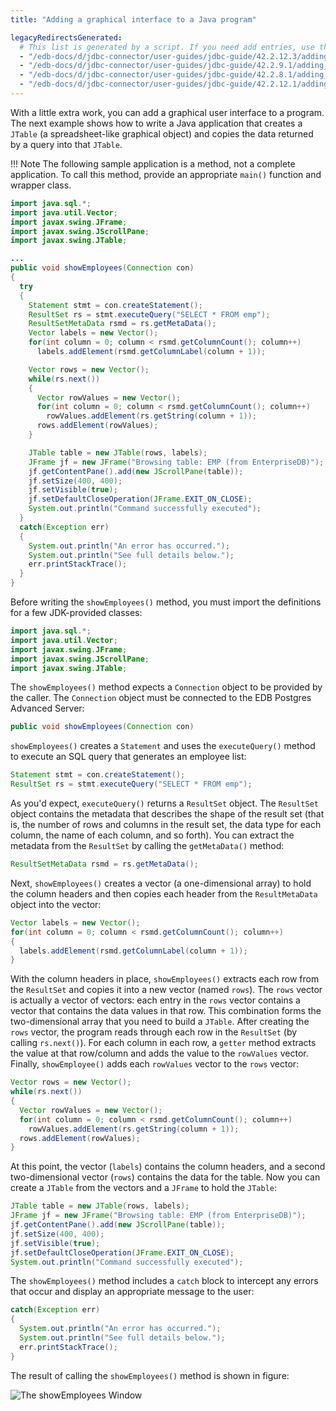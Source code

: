 ```yaml
---
title: "Adding a graphical interface to a Java program"

legacyRedirectsGenerated:
  # This list is generated by a script. If you need add entries, use the `legacyRedirects` key.
  - "/edb-docs/d/jdbc-connector/user-guides/jdbc-guide/42.2.12.3/adding_a_graphical_interface_to_a_java_program.html"
  - "/edb-docs/d/jdbc-connector/user-guides/jdbc-guide/42.2.9.1/adding_a_graphical_interface_to_a_java_program.html"
  - "/edb-docs/d/jdbc-connector/user-guides/jdbc-guide/42.2.8.1/adding_a_graphical_interface_to_a_java_program.html"
  - "/edb-docs/d/jdbc-connector/user-guides/jdbc-guide/42.2.12.1/adding_a_graphical_interface_to_a_java_program.html"
---
```


<div id="adding_a_graphical_interface_to_a_java_program" class="registered_link"></div>

With a little extra work, you can add a graphical user interface to a program. The next example shows how to write a Java application that creates a `JTable` (a spreadsheet-like graphical object) and copies the data returned by a query into that `JTable`.

!!! Note
    The following sample application is a method, not a complete application. To call this method, provide an appropriate `main()` function and wrapper class.



```java
import java.sql.*;
import java.util.Vector;
import javax.swing.JFrame;
import javax.swing.JScrollPane;
import javax.swing.JTable;

...
public void showEmployees(Connection con)
{
  try
  {
    Statement stmt = con.createStatement();
    ResultSet rs = stmt.executeQuery("SELECT * FROM emp");
    ResultSetMetaData rsmd = rs.getMetaData();
    Vector labels = new Vector();
    for(int column = 0; column < rsmd.getColumnCount(); column++)
      labels.addElement(rsmd.getColumnLabel(column + 1));

    Vector rows = new Vector();
    while(rs.next())
    {
      Vector rowValues = new Vector();
      for(int column = 0; column < rsmd.getColumnCount(); column++)
        rowValues.addElement(rs.getString(column + 1));
      rows.addElement(rowValues);
    }

    JTable table = new JTable(rows, labels);
    JFrame jf = new JFrame("Browsing table: EMP (from EnterpriseDB)");
    jf.getContentPane().add(new JScrollPane(table));
    jf.setSize(400, 400);
    jf.setVisible(true);
    jf.setDefaultCloseOperation(JFrame.EXIT_ON_CLOSE);
    System.out.println("Command successfully executed");
  }
  catch(Exception err)
  {
    System.out.println("An error has occurred.");
    System.out.println("See full details below.");
    err.printStackTrace();
  }
}
```

Before writing the `showEmployees()` method, you must import the definitions for a few JDK-provided classes:

```java
import java.sql.*;
import java.util.Vector;
import javax.swing.JFrame;
import javax.swing.JScrollPane;
import javax.swing.JTable;
```

The `showEmployees()` method expects a `Connection` object to be provided by the caller. The `Connection` object must be connected to the EDB Postgres Advanced Server:

```java
public void showEmployees(Connection con)
```

`showEmployees()` creates a `Statement` and uses the `executeQuery()` method to execute an SQL query that generates an employee list:

```java
Statement stmt = con.createStatement();
ResultSet rs = stmt.executeQuery("SELECT * FROM emp");
```

As you'd expect, `executeQuery()` returns a `ResultSet` object. The `ResultSet` object contains the metadata that describes the shape of the result set (that is, the number of rows and columns in the result set, the data type for each column, the name of each column, and so forth). You can extract the metadata from the `ResultSet` by calling the `getMetaData()` method:

```java
ResultSetMetaData rsmd = rs.getMetaData();
```

Next, `showEmployees()` creates a vector (a one-dimensional array) to hold the column headers and then copies each header from the `ResultMetaData` object into the vector:

```java
Vector labels = new Vector();
for(int column = 0; column < rsmd.getColumnCount(); column++)
{
  labels.addElement(rsmd.getColumnLabel(column + 1));
}
```

With the column headers in place, `showEmployees()` extracts each row from the `ResultSet` and copies it into a new vector (named `rows`). The `rows` vector is actually a vector of vectors: each entry in the `rows` vector contains a vector that contains the data values in that row. This combination forms the two-dimensional array that you need to build a `JTable`. After creating the `rows` vector, the program reads through each row in the `ResultSet` (by calling `rs.next()`). For each column in each row, a `getter` method extracts the value at that row/column and adds the value to the `rowValues` vector. Finally, `showEmployee()` adds each `rowValues` vector to the `rows` vector:

```java
Vector rows = new Vector();
while(rs.next())
{
  Vector rowValues = new Vector();
  for(int column = 0; column < rsmd.getColumnCount(); column++)
    rowValues.addElement(rs.getString(column + 1));
  rows.addElement(rowValues);
}
```

At this point, the vector (`labels`) contains the column headers, and a second two-dimensional vector (`rows`) contains the data for the table. Now you can create a `JTable` from the vectors and a `JFrame` to hold the `JTable`:

```java
JTable table = new JTable(rows, labels);
JFrame jf = new JFrame("Browsing table: EMP (from EnterpriseDB)");
jf.getContentPane().add(new JScrollPane(table));
jf.setSize(400, 400);
jf.setVisible(true);
jf.setDefaultCloseOperation(JFrame.EXIT_ON_CLOSE);
System.out.println("Command successfully executed");
```

The `showEmployees()` method includes a `catch` block to intercept any errors that occur and display an appropriate message to the user:

```java
catch(Exception err)
{
  System.out.println("An error has occurred.");
  System.out.println("See full details below.");
  err.printStackTrace();
}
```

The result of calling the `showEmployees()` method is shown in figure:

![The showEmployees Window](images/the_showemployees_window.png)
